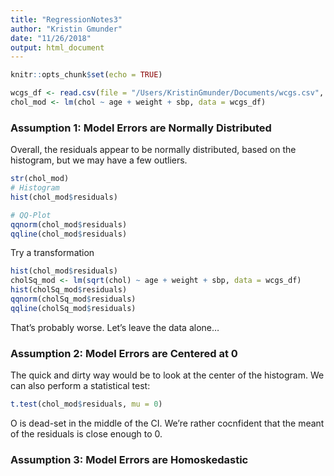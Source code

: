 ```yaml
---
title: "RegressionNotes3"
author: "Kristin Gmunder"
date: "11/26/2018"
output: html_document
---
```


```r
knitr::opts_chunk$set(echo = TRUE)
```


```r
wcgs_df <- read.csv(file = "/Users/KristinGmunder/Documents/wcgs.csv", header = TRUE, stringsAsFactors = FALSE)
chol_mod <- lm(chol ~ age + weight + sbp, data = wcgs_df)
```

### Assumption 1: Model Errors are Normally Distributed
Overall, the residuals appear to be normally distributed, based on the histogram, but we may have a few outliers.
```r
str(chol_mod)
# Histogram
hist(chol_mod$residuals)

# QQ-Plot
qqnorm(chol_mod$residuals)
qqline(chol_mod$residuals)
```

Try a transformation
```r
hist(chol_mod$residuals)
cholSq_mod <- lm(sqrt(chol) ~ age + weight + sbp, data = wcgs_df)
hist(cholSq_mod$residuals)
qqnorm(cholSq_mod$residuals)
qqline(cholSq_mod$residuals)

```
That's probably worse. Let's leave the data alone...

### Assumption 2: Model Errors are Centered at 0
The quick and dirty way would be to look at the center of the histogram.  We can also perform a statistical test:
```r
t.test(chol_mod$residuals, mu = 0)
```
O is dead-set in the middle of the CI.  We're rather cocnfident that the meant of the residuals is close enough to 0.

### Assumption 3: Model Errors are Homoskedastic

